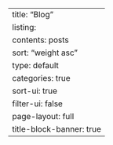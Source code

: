 ---
title: "Blog"
listing:
  contents: posts
  sort: "weight asc"
  type: default
  categories: true
  sort-ui: true
  filter-ui: false
page-layout: full
title-block-banner: true
---